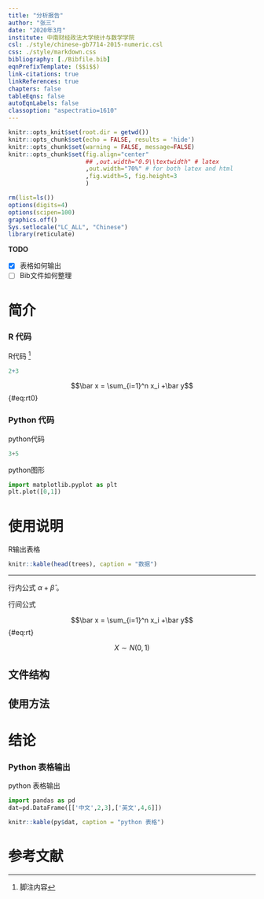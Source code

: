 ```yaml
---
title: "分析报告"
author: "张三"
date: "2020年3月"
institute: 中南财经政法大学统计与数学学院
csl: ./style/chinese-gb7714-2015-numeric.csl
css: ./style/markdown.css
bibliography: [./Bibfile.bib]
eqnPrefixTemplate: ($$i$$)
link-citations: true
linkReferences: true
chapters: false
tableEqns: false
autoEqnLabels: false
classoption: "aspectratio=1610"
---
```


```r
knitr::opts_knit$set(root.dir = getwd())
knitr::opts_chunk$set(echo = FALSE, results = 'hide')
knitr::opts_chunk$set(warning = FALSE, message=FALSE)
knitr::opts_chunk$set(fig.align="center"
                      ## ,out.width="0.9\\textwidth" # latex
                      ,out.width="70%" # for both latex and html
                      ,fig.width=5, fig.height=3
                      )
```

```r
rm(list=ls())
options(digits=4)
options(scipen=100)
graphics.off()
Sys.setlocale("LC_ALL", "Chinese")
library(reticulate)
```

**TODO**

- [x] 表格如何输出
- [ ] Bib文件如何整理

# 简介

### R 代码

R代码 ^[脚注内容]

```r
2+3
```

$$\bar x = \sum_{i=1}^n x_i +\bar y$${#eq:rt0}


### Python 代码

python代码

```python
3+5
```

python图形

```python
import matplotlib.pyplot as plt
plt.plot([0,1])
```

# 使用说明


R输出表格

```r
knitr::kable(head(trees), caption = "数据")
```

___

行内公式 $\alpha+\hat{\beta}$ 。

行间公式

$$\bar x = \sum_{i=1}^n x_i +\bar y$${#eq:rt}

$$X \sim  N(0,1)$$


## 文件结构 

## 使用方法

# 结论

### Python 表格输出
python 表格输出

```python
import pandas as pd
dat=pd.DataFrame([['中文',2,3],['英文',4,6]])
```

```r
knitr::kable(py$dat, caption = "python 表格")
```

# 参考文献
[//]: # (\bibliography{Bibfile})
